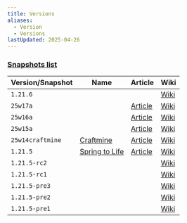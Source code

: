 ```yaml
---
title: Versions
aliases:
  - Version
  - Versions
lastUpdated: 2025-04-26
---
```



### [Snapshots list](https://feedback.minecraft.net/hc/en-us/sections/360002267532-Snapshot-Information-and-Changelogs)

| Version/Snapshot                                                                      | Name                                | Article                                                                      | Wiki                                                                     |
| ------------------------------------------------------------------------------------- | ----------------------------------- | ---------------------------------------------------------------------------- | ------------------------------------------------------------------------ |
| `1.21.6` <Badge variant="caution" text="Upcoming" />                                  |                                     |                                                                              | [Wiki](https://minecraft.wiki/w/Java_Edition_1.21.6)                     |
| `25w17a` <Badge variant="success" text="Latest" /> <Badge variant="tip" text="New" /> |                                     | [Article](https://www.minecraft.net/en-us/article/minecraft-snapshot-25w17a) | [Wiki](https://minecraft.wiki/w/Java_Edition_25w17a)                     |
| `25w16a`                                                                              |                                     | [Article](https://www.minecraft.net/en-us/article/minecraft-snapshot-25w16a) | [Wiki](https://minecraft.wiki/w/Java_Edition_25w16a)                     |
| `25w15a`                                                                              |                                     | [Article](https://www.minecraft.net/en-us/article/minecraft-snapshot-25w15a) | [Wiki](https://minecraft.wiki/w/Java_Edition_25w15a)                     |
| `25w14craftmine`                                                                      | [Craftmine](/craftmine)             | [Article](https://www.minecraft.net/en-us/article/the-craftmine-update)      | [Wiki](https://minecraft.wiki/w/Java_Edition_25w14craftmine)             |
| `1.21.5` <Badge variant="success" text="Main" />                                      | [Spring to Life](/springtolifedrop) | [Article](https://www.minecraft.net/en-us/article/spring-to-life-game-drop)  | [Wiki](https://minecraft.wiki/w/Java_Edition_1.21.5)                     |
| `1.21.5-rc2`                                                                          |                                     |                                                                              | [Wiki](https://minecraft.wiki/w/Java_Edition_1.21.5_Release_Candidate_2) |
| `1.21.5-rc1`                                                                          |                                     |                                                                              | [Wiki](https://minecraft.wiki/w/Java_Edition_1.21.5_Release_Candidate_1) |
| `1.21.5-pre3`                                                                         |                                     |                                                                              | [Wiki](https://minecraft.wiki/w/Java_Edition_1.21.5_Pre-Release_3)       |
| `1.21.5-pre2`                                                                         |                                     |                                                                              | [Wiki](https://minecraft.wiki/w/Java_Edition_1.21.5_Pre-release_2)       |
| `1.21.5-pre1`                                                                         |                                     |                                                                              | [Wiki](https://minecraft.wiki/w/Java_Edition_1.21.5_Release_Candidate_1) |
